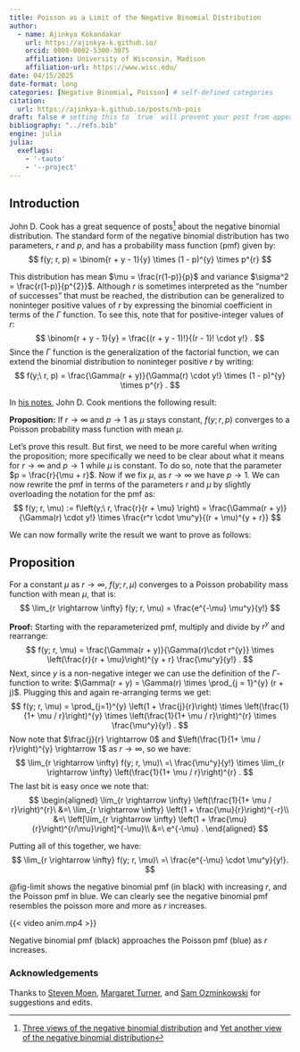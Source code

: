 ```yaml
---
title: Poisson as a Limit of the Negative Binomial Distribution
author:
  - name: Ajinkya Kokandakar
    url: https://ajinkya-k.github.io/
    orcid: 0000-0002-5300-3075
    affiliation: University of Wisconsin, Madison
    affiliation-url: https://www.wisc.edu/
date: 04/15/2025
date-format: long
categories: [Negative Binomial, Poisson] # self-defined categories
citation:
  url: https://ajinkya-k.github.io/posts/nb-pois
draft: false # setting this to `true` will prevent your post from appearing on your listing page until you're ready!
bibliography: "../refs.bib"
engine: julia
julia:
  exeflags:
    - '-tauto'
    - '--project'
---
```


\usepackage{amsmath,amsthm}

## Introduction

John D. Cook has a great sequence of posts[^1] about the negative binomial distribution.
The standard form of the negative binomial distribution has two parameters, $r$ and $p$, and has a probability mass function (pmf) given by:
$$
  f(y; r, p) = \binom{r + y - 1}{y} \times (1 - p)^{y} \times p^{r}
$$

This distribution has mean $\mu = \frac{r(1-p)}{p}$ and variance $\sigma^2 = \frac{r(1-p)}{p^{2}}$.
Although $r$ is sometimes interpreted as the "number of successes" that must be reached, the distribution can be generalized to noninteger positive values of $r$ by expressing the binomial coefficient in terms of the $\Gamma$ function.
To see this, note that for positive-integer values of $r$:
$$
  \binom{r + y - 1}{y} = \frac{(r + y - 1)!}{(r - 1)! \cdot y!} .
$$
Since the $\Gamma$ function is the generalization of the factorial function, we can extend the binomial distribution to noninteger positive $r$ by writing:
$$
  f(y;\ r, p) = \frac{\Gamma(r + y)}{\Gamma(r) \cdot y!} \times (1 - p)^{y} \times p^{r} .
$$

In [his notes][cooknotes], John D. Cook mentions the following result:

**Proposition:** If $r \rightarrow \infty$ and $p \rightarrow 1$ as $\mu$ stays constant, $f(y; r, p)$ converges to a Poisson probability mass function with mean $\mu$.

Let's prove this result.
But first, we need to be more careful when writing the proposition; more specifically we need to be clear about what it means for $r \rightarrow \infty$ and $p \rightarrow 1$ while $\mu$ is constant.
To do so, note that the parameter $p = \frac{r}{\mu + r}$.
Now if we fix $\mu$, as $r \rightarrow \infty$ we have $p \rightarrow 1$.
We can now rewrite the pmf in terms of the parameters $r$ and $\mu$ by slightly overloading the notation for the pmf as:
$$
  f(y; r, \mu) := f\left(y;\ r, \frac{r}{r + \mu} \right) = \frac{\Gamma(r + y)}{\Gamma(r) \cdot y!} \times \frac{r^r \cdot \mu^y}{(r + \mu)^{y + r}}
$$

We can now formally write the result we want to prove as follows:

::: {.callout-note icon="false"}

## Proposition

For a constant $\mu$ as $r \rightarrow \infty$, $f(y; r, \mu)$ converges to a Poisson probability mass function with mean $\mu$, that is:
$$
  \lim_{r \rightarrow \infty} f(y; r, \mu) = \frac{e^{-\mu} \mu^y}{y!}
$$

:::

**Proof:**
Starting with the reparameterized pmf, multiply and divide by $r^{y}$ and rearrange:
$$
  f(y; r, \mu) = \frac{\Gamma(r + y)}{\Gamma(r)\cdot r^{y}} \times \left(\frac{r}{r + \mu}\right)^{y + r} \frac{\mu^y}{y!} .
$$
Next, since $y$ is a non-negative integer we can use the definition of the $\Gamma$-function to write: $\Gamma(r + y) = \Gamma(r) \times \prod_{j = 1}^{y} (r + j)$.
Plugging this and again re-arranging terms we get:
$$
  f(y; r, \mu) = \prod_{j=1}^{y} \left(1 + \frac{j}{r}\right) \times \left(\frac{1}{1+ \mu / r}\right)^{y} \times \left(\frac{1}{1+ \mu / r}\right)^{r} \times  \frac{\mu^y}{y!} .
$$
Now note that $\frac{j}{r} \rightarrow 0$ and $\left(\frac{1}{1+ \mu / r}\right)^{y} \rightarrow 1$ as $r \rightarrow \infty$, so we have:
$$
  \lim_{r \rightarrow \infty} f(y; r, \mu)\ =\ \frac{\mu^y}{y!} \times \lim_{r \rightarrow \infty} \left(\frac{1}{1+ \mu / r}\right)^{r} .
$$
The last bit is easy once we note that:
$$
\begin{aligned}
  \lim_{r \rightarrow \infty} \left(\frac{1}{1+ \mu / r}\right)^{r}\ &=\
      \lim_{r \rightarrow \infty} \left(1 + \frac{\mu}{r}\right)^{-r}\\
      &=\ \left[\lim_{r \rightarrow \infty} \left(1 + \frac{\mu}{r}\right)^{r/\mu}\right]^{-\mu}\\
      &=\ e^{-\mu} .
\end{aligned}
$$

Putting all of this together, we have:
$$
  \lim_{r \rightarrow \infty} f(y; r, \mu)\ =\ \frac{e^{-\mu} \cdot \mu^y}{y!}.
$$

@fig-limit shows the negative binomial pmf (in black) with increasing $r$, and the Poisson pmf in blue.
We can clearly see the negative binomial pmf resembles the poisson more and more as $r$ increases.

::: {#fig-limit}

{{< video anim.mp4 >}}

Negative binomial pmf (black) approaches the Poisson pmf (blue) as $r$ increases.

:::

### Acknowledgements

Thanks to [Steven Moen][steven-website], [Margaret Turner][margaret-website], and [Sam Ozminkowski][sam-website] for suggestions and edits.

<!-- https://timothy-barry.github.io/posts/2020-06-16-gamma-poisson-nb/ -->

[^1]: [Three views of the negative binomial distribution](https://www.johndcook.com/blog/2009/09/22/negative-binomial-distribution/) and [Yet another view of the negative binomial distribution](https://www.johndcook.com/blog/2009/11/03/negative-binomial-poisson-gamma/)


[cooknotes]: https://www.johndcook.com/negative_binomial.pdf
[sam-website]: https://samozminkowski.com
[steven-website]: https://www.linkedin.com/in/steven-moen/
[margaret-website]: https://www.linkedin.com/in/margaret-l-turner/